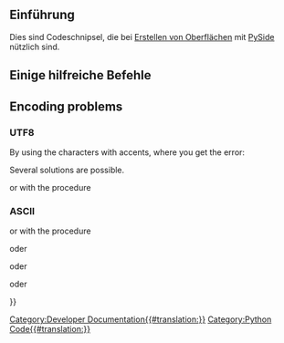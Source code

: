 <languages/>

<span id="Introduction"></span>
== Einführung ==

Dies sind Codeschnipsel, die bei [[Dialog_creation/de|Erstellen von Oberflächen]] mit [[PySide/de|PySide]] nützlich sind.

<span id="Some_useful_commands"></span>
==Einige hilfreiche Befehle==

{{Code|code=
# Here the code to display the icon on the '''pushButton''', 
# change the name to another button, ('''radioButton, checkBox''') as well as the path to the icon,

       # Displays an icon on the button PushButton
       # self.image_01 = "C:\Program Files\FreeCAD0.13\icone01.png" # he name of the icon
       self.image_01 = path+"icone01.png" # the name of the icon
       icon01 = QtGui.QIcon() 
       icon01.addPixmap(QtGui.QPixmap(self.image_01),QtGui.QIcon.Normal, QtGui.QIcon.Off)
       self.pushButton.setIcon(icon01) 
       self.pushButton.setLayoutDirection(QtCore.Qt.RightToLeft) # This command reverses the direction of the button


# path = FreeCAD.ConfigGet("UserAppData") # gives the user path
  path = FreeCAD.ConfigGet("AppHomePath") # gives the installation path of FreeCAD

# This command reverses the horizontal button, right to left
self.pushButton.setLayoutDirection(QtCore.Qt.RightToLeft) # This command reverses the horizontal button

# Displays an info button
self.pushButton.setToolTip(_translate("MainWindow", "Quitter la fonction", None)) # Displays an info button

# This function gives a color button
self.pushButton.setStyleSheet("background-color: red") # This function gives a color button

# This function gives a color to the text of the button
self.pushButton.setStyleSheet("color : #ff0000") # This function gives a color to the text of the button

# combinaison des deux, bouton et texte
self.pushButton.setStyleSheet("color : #ff0000; background-color : #0000ff;" ) #  combination of the two, button, and text

# replace the icon in the main window
MainWindow.setWindowIcon(QtGui.QIcon('C:\Program Files\FreeCAD0.13\View-C3P.png'))

# connects a lineEdit on execute
self.lineEdit.returnPressed.connect(self.execute) # connects a lineEdit on "def execute" after validation on enter
# self.lineEdit.textChanged.connect(self.execute) # connects a lineEdit on "def execute" with each keystroke on the keyboard

# display text in a lineEdit
self.lineEdit.setText(str(val_X)) # Displays the value in the lineEdit (convert to string)

# extract the string contained in a lineEdit
 val_X = self.lineEdit.text() # extract the (string) string contained in lineEdit
 val_X = float(val_X0)        # converted the string to an floating
 val_X = int(val_X0)          # convert the string to an integer

# This code allows you to change the font and its attributes
       font = QtGui.QFont()
       font.setFamily("Times New Roman")
       font.setPointSize(10)
       font.setWeight(10)
       font.setBold(True) # same result with tags "<b>your text</b>" (in quotes)
       self.label_6.setFont(font)
       self.label_6.setObjectName("label_6")
       self.label_6.setStyleSheet("color : #ff0000") # This function gives a color to the text
       self.label_6.setText(_translate("MainWindow", "Select a view", None))
}}

== Encoding problems ==

<span id="UTF8"></span>
===UTF8===

By using the characters with accents, where you get the error:
{{Code|code=
UnicodeDecodeError: 'utf8' codec can't decode bytes in position 0-2: invalid data
}}

Several solutions are possible.
{{Code|code=
# conversion from a lineEdit
App.activeDocument().CopyRight.Text = str(unicode(self.lineEdit_20.text() , 'ISO-8859-1').encode('UTF-8'))
DESIGNED_BY = unicode(self.lineEdit_01.text(), 'ISO-8859-1').encode('UTF-8')
}}

or with the procedure
{{Code|code=
def utf8(unio):
    return unicode(unio).encode('UTF8')
}}

=== ASCII ===

{{Code|code=
UnicodeEncodeError: 'ascii' codec can't encode character u'\xe9' in position 9: ordinal not in range(128)
}}

{{Code|code=
# conversion
a = u"Nom de l'élément : "
f.write('''a.encode('iso-8859-1')'''+str(element_)+"\n")
}}

or with the procedure
{{Code|code=
def iso8859(encoder):
    return unicode(encoder).encode('iso-8859-1')
}}

oder
{{Code|code=
iso8859(unichr(176))
}}

oder
{{Code|code=
unichr(ord(176))
}}

oder
{{Code|code=
uniteSs = "mm"+iso8859(unichr(178))
print(unicode(uniteSs, 'iso8859'))
}}

{{Powerdocnavi{{#translation:}}}}
[[Category:Developer Documentation{{#translation:}}]]
[[Category:Python Code{{#translation:}}]]
{{clear}}